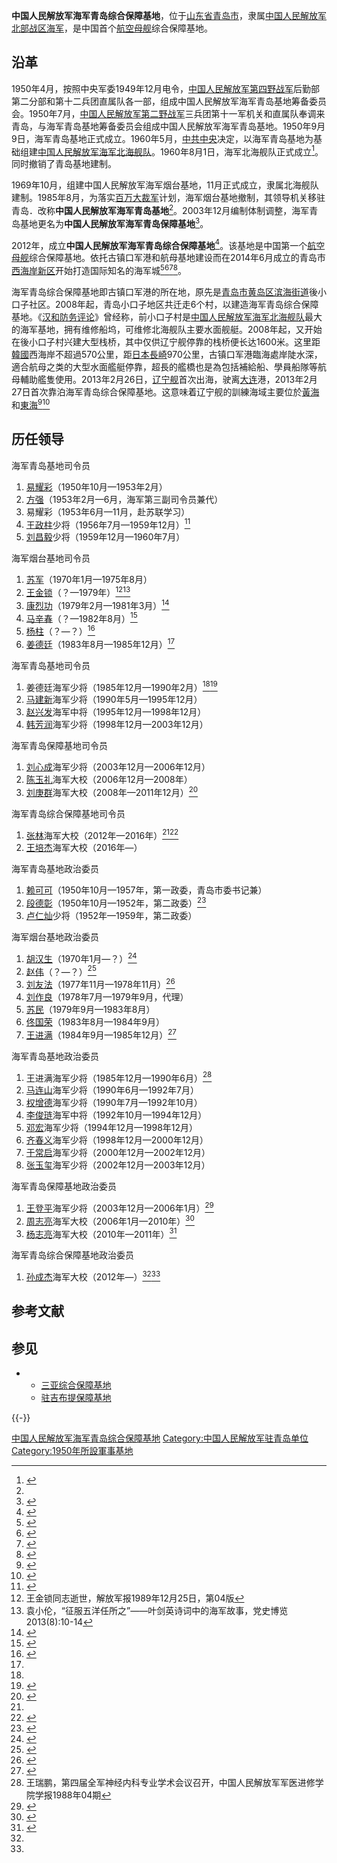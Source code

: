{{coord|35|43|01.73|N|120|00|20.95|E|type:landmark_region:CN-11_source:GoogleMaps|display=title}}
{{Infobox PRCG
|color = navy
|机构名称 = 中国人民解放军海军青岛综合保障基地
|上级机构 = [[中国人民解放军北部战区海军|中国人民解放军北部战区海军]]机关
|机构类型 = [[中国人民解放军海军|中国人民解放军海军]]综合保障基地
|军事级别 = 
|标志1 = China Emblem PLA.svg
|标志1说明 = [[中国人民解放军军徽|中国人民解放军军徽]]
|职位1 = 司令员
|人员1 = [[王培杰|王培杰]]
|衔级1 = 海军大校
|职位2 = 政治委员
|人员2 = [[孙成杰|孙成杰]]
|衔级2 = 海军大校
|职位3 =
|人员3 =
|职位4 =
|人员4 =
|地址1 = [[山东省|山东省]][[青岛市|青岛市]]
（{{coord|35|43|.01|N|120|00|20.65|E|region:CN_type:landmark}}）
|成立时间 = 1950年7月（海軍青島基地）
|a=
|b=
|c=
|d=
|E=
|e=
}}

'''中国人民解放军海军青岛综合保障基地'''，位于[[山东省|山东省]][[青岛市|青岛市]]，隶属[[中国人民解放军北部战区海军|中国人民解放军北部战区海军]]，是中国首个[[航空母舰|航空母舰]]综合保障基地。

==沿革==
1950年4月，按照中央军委1949年12月电令，[[中国人民解放军第四野战军|中国人民解放军第四野战军]]后勤部第二分部和第十二兵团直属队各一部，组成中国人民解放军海军青岛基地筹备委员会。1950年7月，[[中国人民解放军第二野战军|中国人民解放军第二野战军]]三兵团第十一军机关和直属队奉调来青岛，与海军青岛基地筹备委员会组成中国人民解放军海军青岛基地。1950年9月9日，海军青岛基地正式成立。1960年5月，[[中共中央|中共中央]]决定，以海军青岛基地为基础组建[[中国人民解放军海军北海舰队|中国人民解放军海军北海舰队]]。1960年8月1日，海军北海舰队正式成立<ref>{{Cite web  |url =http://news.163.com/11/0516/02/7454GBQN00014AED.html  |title =青岛诞生海军多个“第一”  |author =  |date =2011-05-16  |publisher =网易  |language =  |accessdate =  |quote =  |archive-date =2020-11-21  |archive-url =https://web.archive.org/web/20201121164044/https://news.163.com/11/0516/02/7454GBQN00014AED.html  |dead-url =no  }}</ref>。同时撤销了青岛基地建制。

1969年10月，组建中国人民解放军海军烟台基地，11月正式成立，隶属北海舰队建制。1985年8月，为落实[[百万大裁军|百万大裁军]]计划，海军烟台基地撤制，其领导机关移驻青岛．改称'''中国人民解放军海军青岛基地'''<ref name=jiang/>。2003年12月编制体制调整，海军青岛基地更名为'''中国人民解放军海军青岛保障基地'''<ref>{{Cite web|url = http://mil.news.sina.com.cn/2010-08-01/0641603633.html|title = 海军青岛保障基地党委 抓学习制度促学习深入|author = |date = 2010-08-01|publisher = 新浪|language = |accessdate = |quote = |archive-date = 2020-11-05|archive-url = https://web.archive.org/web/20201105084927/http://mil.news.sina.com.cn/2010-08-01/0641603633.html|dead-url = no}}</ref>。

2012年，成立'''中国人民解放军海军青岛综合保障基地'''<ref name=zuofeng>{{Cite web |url = http://dangjian.people.com.cn/n/2012/0907/c117092-18947949.html |title = 北海舰队某综合保障基地强化思想作风建设见闻 |author = 于海峰、王鹏 |date = 2012-09-07 |publisher = 中国共产党新闻网 |language =  |accessdate =  |quote =  |archive-url = https://web.archive.org/web/20190513204800/http://dangjian.people.com.cn/n/2012/0907/c117092-18947949.html |archive-date = 2019-05-13 |dead-url = yes }}</ref>。该基地是中国第一个[[航空母舰|航空母舰]]综合保障基地。依托古镇口军港和航母基地建设而在2014年6月成立的青岛市[[西海岸新区|西海岸新区]]开始打造国际知名的海军城<ref>{{Cite web |url = http://www.takefoto.cn/viewnews-242866.html |title = 探秘中国首个航母基地：依山连海 暗藏导弹洞库 |author =  |date = 2014-12-03 |publisher = 北晚新视觉 |language =  |accessdate =  |quote =  |archive-date = 2020-04-24 |archive-url = https://web.archive.org/web/20200424070607/https://www.takefoto.cn/viewnews-242866.html |dead-url = no }}</ref><ref>{{Cite web |url = http://news.xinhuanet.com/politics/2016-08/01/c_129195185.htm |title = 青岛双拥八连冠 十佳兵妈妈好军嫂揭晓 |author =  |date = 2016-08-01 |publisher = 新华网 |language =  |accessdate =  |quote =  |archive-date = 2017-01-07 |archive-url = https://web.archive.org/web/20170107101044/http://news.xinhuanet.com/politics/2016-08/01/c_129195185.htm |dead-url = no }}</ref><ref name=scj>{{Cite web |url = http://finance.ifeng.com/a/20160623/14517104_0.shtml |title = 中国航母附近崛起“海军城” 军民融合服务海军 |author =  |date = 2016-06-23 |publisher = 凤凰网 |language =  |accessdate =  |quote =  |archive-date = 2020-04-14 |archive-url = https://web.archive.org/web/20200414012024/http://finance.ifeng.com/a/20160623/14517104_0.shtml |dead-url = no }}</ref><ref>{{Cite web  |url =http://qingdao.sdnews.com.cn/qdgd/201612/t20161212_2174125.htm  |title =“古镇口模式”引发广泛关注 各方专家献计军民深度融合  |author =  |date =2016-12-12  |publisher =鲁网  |language =  |accessdate =  |quote =  |archive-date =2017-01-07  |archive-url =https://web.archive.org/web/20170107100957/http://qingdao.sdnews.com.cn/qdgd/201612/t20161212_2174125.htm  |dead-url =no  }}</ref>。

海军青岛综合保障基地即古镇口军港的所在地，原先是[[青岛市|青岛市]][[黄岛区|黄岛区]][[滨海街道_(青岛市)|滨海街道]]後小口子社区。2008年起，青岛小口子地区共迁走6个村，以建造海军青岛综合保障基地。《[[汉和防务评论|汉和防务评论]]》曾经称，前小口子村是[[中国人民解放军海军北海舰队|中国人民解放军海军北海舰队]]最大的海军基地，拥有维修船坞，可维修北海舰队主要水面舰艇。2008年起，又开始在後小口子村兴建大型栈桥，其中仅供辽宁舰停靠的栈桥便长达1600米。这里距[[韓國|韓國]]西海岸不超過570公里，距[[日本|日本]][[長崎市|長崎]]970公里，古镇口军港臨海處岸陡水深，適合航母之类的大型水面艦艇停靠，超長的艦橋也是為包括補給船、學員船隊等航母輔助艦隻使用。2013年2月26日，[[辽宁舰|辽宁舰]]首次出海，驶离[[大连|大连]]港，2013年2月27日首次靠泊海军青岛综合保障基地。这意味着辽宁舰的訓練海域主要位於[[黃海|黃海]]和[[東海|東海]]<ref>{{Cite web |url = http://mil.huanqiu.com/special/cv16toqingdao/ |title = 辽宁号进驻东海 |author =  |date = 2013-02-27 |publisher = 环球网 |language =  |accessdate =  |quote =  |archive-date = 2016-03-04 |archive-url = https://web.archive.org/web/20160304092615/http://mil.huanqiu.com/special/cv16toqingdao/ |dead-url = no }}</ref><ref>{{Cite web |url = http://news.xinhuanet.com/politics/2013-02/27/c_114813310.htm |title = 我国首艘航空母舰辽宁舰27日上午首次靠泊青岛某军港 |author =  |date = 2013-02-27 |publisher = 新华网 |language =  |accessdate =  |quote =  |archive-date = 2017-02-15 |archive-url = https://web.archive.org/web/20170215020052/http://news.xinhuanet.com/politics/2013-02/27/c_114813310.htm |dead-url = no }}</ref>

==历任领导==
{{col-begin}}
{{col-2}}
;海军青岛基地司令员
#[[易耀彩|易耀彩]]（1950年10月—1953年2月）
#[[方强|方强]]（1953年2月—6月，海军第三副司令员兼代）
#易耀彩（1953年6月—11月，赴苏联学习）
#[[王政柱|王政柱]]少将（1956年7月—1959年12月）<ref>{{Cite web  |url =http://dangshi.people.com.cn/GB/165617/165618/166491/167909/12070388.html  |title =王政柱  |author =  |date =  |publisher =中国共产党新闻网  |language =  |accessdate =2017-01-11  |quote =  |archive-date =2019-05-13  |archive-url =https://web.archive.org/web/20190513055641/http://dangshi.people.com.cn/GB/165617/165618/166491/167909/12070388.html  |dead-url =no  }}</ref>
#[[刘昌毅|刘昌毅]]少将（1959年12月—1960年7月）

;海军烟台基地司令员
#[[苏军|苏军]]（1970年1月—1975年8月） 
#[[王金锁|王金锁]]（？—1979年）<ref>王金锁同志逝世，解放军报1989年12月25日，第04版</ref><ref>袁小伦，“征服五洋任所之”——叶剑英诗词中的海军故事，党史博览2013(8):10-14</ref>
#[[康烈功|康烈功]]（1979年2月—1981年3月）<ref>{{Cite web |url = http://www.ahjinzhai.gov.cn/DocHtml/1/99/12/00089216.html |title = 康烈功将军诞辰100周年座谈会 |author =  |date = 2016-05-24 |publisher = 中国金寨 |language =  |accessdate =  |quote =  |archive-url = https://web.archive.org/web/20170107171113/http://www.ahjinzhai.gov.cn/DocHtml/1/99/12/00089216.html |archive-date = 2017-01-07 |dead-url = yes }}</ref>
#[[马辛春|马辛春]]（？—1982年8月）<ref>{{Cite web |url = http://news.163.com/06/0215/11/2A0FAJF100011K1L.html |title = 海军中将马辛春的晚年生活 |author =  |date = 2006-02-15 |publisher = 网易 |language =  |accessdate =  |quote =  |archive-url = https://web.archive.org/web/20170107103129/http://news.163.com/06/0215/11/2A0FAJF100011K1L.html |archive-date = 2017-01-07 |dead-url = yes }}</ref>
#[[杨柱|杨柱]]（？—？）<ref>{{Cite web|url =http://www.sd.xinhuanet.com/sd/rz/2013-07/16/c_116556336.htm|title =天南地北日照人（烟台市）|author =|date =2013-07-16|publisher =新华网|language =|accessdate =|quote =|deadurl =yes|archiveurl =https://web.archive.org/web/20170107100351/http://www.sd.xinhuanet.com/sd/rz/2013-07/16/c_116556336.htm|archivedate =2017-01-07}}</ref>
#[[姜德廷|姜德廷]]（1983年8月—1985年12月）<ref name=jiang/>

;海军青岛基地司令员
#姜德廷海军少将（1985年12月—1990年2月）<ref name=wang/><ref name=jiang>{{Cite web|url =http://www.sd.xinhuanet.com/wq/2010-01/25/content_18859717.htm|title =姜德廷|author =|date =2010-01-25|publisher =新华网|language =|accessdate =|quote =|deadurl =yes|archiveurl =https://web.archive.org/web/20170116144533/http://www.sd.xinhuanet.com/wq/2010-01/25/content_18859717.htm|archivedate =2017-01-16}}</ref>
#[[马建新|马建新]]海军少将（1990年5月—1995年12月）
#[[赵兴发|赵兴发]]海军中将（1995年12月—1998年12月）
#[[韩芳润|韩芳润]]海军少将（1998年12月—2003年12月）

;海军青岛保障基地司令员
#[[刘心成|刘心成]]海军少将（2003年12月—2006年12月）
#[[陈玉礼|陈玉礼]]海军大校（2006年12月—2008年）
#[[刘庚群|刘庚群]]海军大校（2008年—2011年12月）<ref>{{Cite web  |url =http://news.sohu.com/20081112/n260579136.shtml  |title =北海舰队某保障基地科学管理从“做减法”开始  |author =  |date =2008-11-12  |publisher =搜狐  |language =  |accessdate =  |quote =  |archive-date =2019-05-13  |archive-url =https://web.archive.org/web/20190513031342/http://news.sohu.com/20081112/n260579136.shtml  |dead-url =no  }}</ref>

;海军青岛综合保障基地司令员
#[[张林|张林]]海军大校（2012年—2016年）<ref name=scj/><ref>{{Cite web  |url =http://news.ifeng.com/mil/special/carrier2012/content-3/detail_2013_04/19/24387753_1.shtml  |title =中国航母监造官：航母问世人生无憾  |author =  |date =2013-04-19  |publisher =凤凰网  |language =  |accessdate =  |quote =  |archive-date =2020-04-13  |archive-url =https://web.archive.org/web/20200413215442/http://news.ifeng.com/mil/special/carrier2012/content-3/detail_2013_04/19/24387753_1.shtml  |dead-url =no  }}</ref>
#[[王培杰|王培杰]]海军大校（2016年—）

{{col-2}}
;海军青岛基地政治委员
#[[赖可可|赖可可]]（1950年10月—1957年，第一政委，青岛市委书记兼）
#[[段德彰|段德彰]]（1950年10月—1952年，第二政委）<ref>{{Cite web |url = http://dangshi.people.com.cn/BIG5/165617/165618/166491/167909/12271907.html |title = 段德彰 |author =  |date =  |publisher = 中国共产党新闻网 |language =  |accessdate = 2017-01-11 |quote =  |archive-date = 2019-05-13 |archive-url = https://web.archive.org/web/20190513105605/http://dangshi.people.com.cn/BIG5/165617/165618/166491/167909/12271907.html |dead-url = no }}</ref>
#[[卢仁灿|卢仁灿]]少将（1952年—1959年，第二政委）

;海军烟台基地政治委员
#[[胡汉生|胡汉生]]（1970年1月—？）<ref>{{Cite web|url =http://www.ha.xinhuanet.com/xhzt/2009-03/31/content_16112510.htm|title =胡汉生|author =|date =2009-03-31|publisher =新华网|language =|accessdate =|quote =|deadurl =yes|archiveurl =https://web.archive.org/web/20170116155740/http://www.ha.xinhuanet.com/xhzt/2009-03/31/content_16112510.htm|archivedate =2017-01-16}}</ref>
#[[赵伟_(海军)|赵伟]]（？—？）<ref>{{Cite web |url = http://mil.news.sina.com.cn/2011-09-29/0352667603.html |title = 赵伟同志逝世 |author =  |date = 2011-09-29 |publisher = 新浪 |language =  |accessdate =  |quote =  |archive-date = 2020-11-05 |archive-url = https://web.archive.org/web/20201105005058/http://mil.news.sina.com.cn/2011-09-29/0352667603.html |dead-url = no }}</ref>
#[[刘友法_(1922年)|刘友法]]（1977年11月—1978年11月）<ref>{{Cite web |url = http://news.xinhuanet.com/politics/2007-07/09/content_6350132.htm |title = 海军纪律检查委员会原专职书记刘友法同志逝世 |author =  |date = 2007-07-09 |publisher = 新华网 |language =  |accessdate =  |quote =  |archive-date = 2017-01-07 |archive-url = https://web.archive.org/web/20170107100958/http://news.xinhuanet.com/politics/2007-07/09/content_6350132.htm |dead-url = no }}</ref>
#[[刘作良|刘作良]]（1978年7月—1979年9月，代理）
#[[苏民_(海军)|苏民]]（1979年9月—1983年8月）
#[[佟国荣|佟国荣]]（1983年8月—1984年9月）
#[[王进满|王进满]]（1984年9月—1985年12月）<ref>{{Cite web |url = http://mil.news.sina.com.cn/2012-11-04/0559705688.html?domain=mil.news.sina.com.cn&vt=4 |title = 王进满同志逝世 |author =  |date = 2012-11-04 |publisher = 新浪 |language =  |accessdate =  |quote =  |archive-date = 2020-04-14 |archive-url = https://web.archive.org/web/20200414151929/http://mil.news.sina.com.cn/2012-11-04/0559705688.html?domain=mil.news.sina.com.cn&vt=4 |dead-url = no }}</ref>

;海军青岛基地政治委员
#王进满海军少将（1985年12月—1990年6月）<ref name=wang>王瑞鹏，第四届全军神经内科专业学术会议召开，中国人民解放军军医进修学院学报1988年04期</ref>
#[[马连山|马连山]]海军少将（1990年6月—1992年7月）
#[[权增德|权增德]]海军少将（1990年7月—1992年10月）
#[[李俊琏|李俊琏]]海军中将（1992年10月—1994年12月）
#[[邓宏|邓宏]]海军少将（1994年12月—1998年12月）
#[[齐春义|齐春义]]海军少将（1998年12月—2000年12月）
#[[于常启|于常启]]海军少将（2000年12月—2002年12月）
#[[张玉玺|张玉玺]]海军少将（2002年12月—2003年12月）

;海军青岛保障基地政治委员
#[[王登平|王登平]]海军少将（2003年12月—2006年1月）<ref>{{Cite web |url = http://news.sina.com.cn/c/2012-07-08/230324735586.shtml |title = 北海舰队原政委王登平中将转任南海舰队政委 |author =  |date = 2012-07-08 |publisher = 新浪 |language =  |accessdate =  |quote =  |archive-date = 2020-11-05 |archive-url = https://web.archive.org/web/20201105073834/http://news.sina.com.cn/c/2012-07-08/230324735586.shtml |dead-url = no }}</ref>
#[[周志亮|周志亮]]海军大校（2006年1月—2010年）<ref>{{Cite web |url = http://www.qingdaonews.com/qxw/content/2007-01/31/content_7721842.htm |title = 市经贸委与海军青岛保障基地举行军民共建签约仪式 |author =  |date = 2007-01-31 |publisher = 青宣网 |language =  |accessdate =  |quote =  |archive-date = 2011-11-12 |archive-url = https://web.archive.org/web/20111112133741/http://www.qingdaonews.com/qxw/content/2007-01/31/content_7721842.htm |dead-url = no }}</ref>
#[[杨志亮|杨志亮]]海军大校（2010年—2011年）<ref>{{Cite web|url =http://epaper.jzrb.com/html/2013-07/16/content_213837.htm|title =碧海丹心写军魂|author =|date =2013-07-16|publisher =焦作日报|language =|accessdate =|quote =|deadurl =yes|archiveurl =https://web.archive.org/web/20170107100501/http://epaper.jzrb.com/html/2013-07/16/content_213837.htm|archivedate =2017-01-07}}</ref>

;海军青岛综合保障基地政治委员
#[[孙成杰|孙成杰]]海军大校（2012年—）<ref name=scj/><ref name=zuofeng/>

{{col-end}}

== 参考文献 ==
{{Reflist}}

== 参见 ==
{{Portal box|中华人民共和国|海军|山东|青岛|中国建筑}}
* {{PLA-Navy}}
** [[中国人民解放军海军三亚综合保障基地|三亚综合保障基地]]
** [[中国人民解放军驻吉布提保障基地|驻吉布提保障基地]]

{{-}}
{{中国人民解放军海军}}
{{中国人民解放军机场|舰}}

[[Category:中国人民解放军海军青岛综合保障基地|]]
[[Category:中国人民解放军驻青岛单位|Category:中国人民解放军驻青岛单位]]
[[Category:1950年所設軍事基地|Category:1950年所設軍事基地]]
